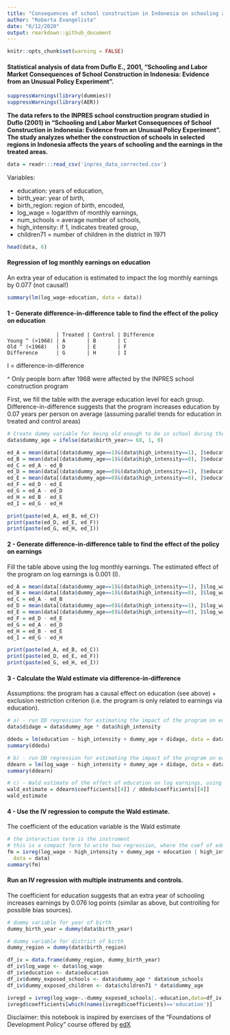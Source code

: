```yaml
---
title: "Consequences of school construction in Indonesia on schooling and earnings"
author: "Roberta Evangelista"
date: "6/12/2020"
output: rmarkdown::github_document
---
```


```r
knitr::opts_chunk$set(warning = FALSE) 
```

#### Statistical analysis of data from Duflo E., 2001, "Schooling and Labor Market Consequences of School Construction in Indonesia: Evidence from an Unusual Policy Experiment".
```r
suppressWarnings(library(dummies))
suppressWarnings(library(AER))
```


**The data refers to the INPRES school construction program studied in Duflo (2001) in “Schooling and Labor Market Consequences of School Construction in Indonesia: Evidence from an Unusual Policy Experiment”. The study analyzes whether the construction of schools in selected regions in Indonesia affects the years of schooling and the earnings in the treated areas.**
```r
data = readr:::read_csv('inpres_data_corrected.csv')
```
Variables:

  * education: years of education,
  * birth_year: year of birth,
  * birth_region: region of birth, encoded,
  * log_wage = logarithm of monthly earnings,
  * num_schools = average number of schools,
  * high_intensity: if 1, indicates treated group,
  * children71 = number of children in the district in 1971

```r
head(data, 6)
```

#### Regression of log monthly earnings on education ####
An extra year of education is estimated to impact the log monthly earnings by 0.077 (not causal!)
```r
summary(lm(log_wage~education, data = data))
```

#### 1 - Generate **difference-in-difference** table to find the effect of the policy on education ####

                    | Treated | Control | Difference
    Young ^ (>1968) | A       | B       | C
    Old ^ (<1968)   | D       | E       | F
    Difference      | G       | H       | I
 
 I = difference-in-difference
 
 ^ Only people born after 1968 were affected by the INPRES school construction program
 
 First, we fill the table with the average education level for each group.
 Difference-in-difference suggests that the program increases education by 0.07 years per person on average (assuming parallel trends for education in treated and control areas)
  
```r
# Create dummy variable for being old enough to be in school during the construction program
data$dummy_age = ifelse(data$birth_year>= 68, 1, 0)

ed_A = mean(data[(data$dummy_age==1)&(data$high_intensity==1), ]$education, na.rm=T)
ed_B = mean(data[(data$dummy_age==1)&(data$high_intensity==0), ]$education, na.rm=T)
ed_C = ed_A - ed_B
ed_D = mean(data[(data$dummy_age==0)&(data$high_intensity==1), ]$education, na.rm=T)
ed_E = mean(data[(data$dummy_age==0)&(data$high_intensity==0), ]$education, na.rm=T)
ed_F = ed_D - ed_E
ed_G = ed_A - ed_D
ed_H = ed_B - ed_E
ed_I = ed_G - ed_H

print(paste(ed_A, ed_B, ed_C)) 
print(paste(ed_D, ed_E, ed_F))
print(paste(ed_G, ed_H, ed_I))


```


#### 2 - Generate difference-in-difference table to find the effect of the policy on earnings  ####
Fill the table above using the log monthly earnings. 
The estimated effect of the program on log earnings is 0.001 (I).
```r
ed_A = mean(data[(data$dummy_age==1)&(data$high_intensity==1), ]$log_wage, na.rm=T)
ed_B = mean(data[(data$dummy_age==1)&(data$high_intensity==0), ]$log_wage, na.rm=T)
ed_C = ed_A - ed_B
ed_D = mean(data[(data$dummy_age==0)&(data$high_intensity==1), ]$log_wage, na.rm=T)
ed_E = mean(data[(data$dummy_age==0)&(data$high_intensity==0), ]$log_wage, na.rm=T)
ed_F = ed_D - ed_E
ed_G = ed_A - ed_D
ed_H = ed_B - ed_E
ed_I = ed_G - ed_H

print(paste(ed_A, ed_B, ed_C)) 
print(paste(ed_D, ed_E, ed_F))
print(paste(ed_G, ed_H, ed_I))

```

#### 3 - Calculate the **Wald estimate** via difference-in-difference ####
Assumptions: the program has a causal effect on education (see above) + exclusion restriction criterion (i.e. the program is only related to earnings via education).
```r
# a) - run DD regression for estimating the impact of the program on education
data$didage = data$dummy_age * data$high_intensity

ddedu = lm(education ~ high_intensity + dummy_age + didage, data = data)
summary(ddedu)
```


```r
# b) - run DD regression for estimating the impact of the program on earnings
ddearn = lm(log_wage ~ high_intensity + dummy_age + didage, data = data)
summary(ddearn)
```


```r
# c) - Wald estimate of the effect of education on log earnings, using INPRES exposure as the instrument
wald_estimate = ddearn$coefficients[[4]] / ddedu$coefficients[[4]]
wald_estimate

```

#### 4 - Use the **IV regression** to compute the Wald estimate. ####
The coefficient of the education variable is the Wald estimate
```r
# the interaction term is the instrument
# this is a compact form to write two regression, where the coef of education here is the Wald Estimate
fm = ivreg(log_wage ~ high_intensity + dummy_age + education | high_intensity + dummy_age + didage,
  data = data)
summary(fm)
```


#### Run an IV regression with multiple instruments and controls. 
The coefficient for education suggests that an extra year of schooling increases earnings by 0.076 log points (similar as above, but controlling for possible bias sources).



```r
# dummy variable for year of birth
dummy_birth_year = dummy(data$birth_year)

# dummy variable for district of birth 
dummy_region = dummy(data$birth_region)

df_iv = data.frame(dummy_region, dummy_birth_year)
df_iv$log_wage <- data$log_wage
df_iv$education <- data$education
df_iv$dummy_exposed_schools <- data$dummy_age * data$num_schools
df_iv$dummy_exposed_children <- data$children71 * data$dummy_age
```


```r
ivregd = ivreg(log_wage~.-dummy_exposed_schools|.-education,data=df_iv)
ivregd$coefficients[which(names(ivregd$coefficients)=='education')]

```

Disclaimer: this notebook is inspired by exercises of the "Foundations of Development Policy" course offered by [edX](https://www.edx.org/course/foundations-of-development-policy)


